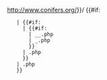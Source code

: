 <includeonly>http://www.conifers.org/{{Gymnosperm Database/prefix|{{#if: {{{family|}}} | {{{family}}} | {{Gymnosperm Database/family| genus = {{{genus|}}} }}}}}}/<!--
  -->{{#if: {{{genus|}}}
    | {{#if: {{{species|}}}
      | {{#if: {{{infraspecies|}}}
        | {{{genus}}}_{{{species}}}_{{{infraspecies|}}}.php
        | {{{genus}}}_{{{species}}}.php
        }}
      | {{{genus}}}.php
      }}
    | {{{family|}}}.php
    }}</includeonly>